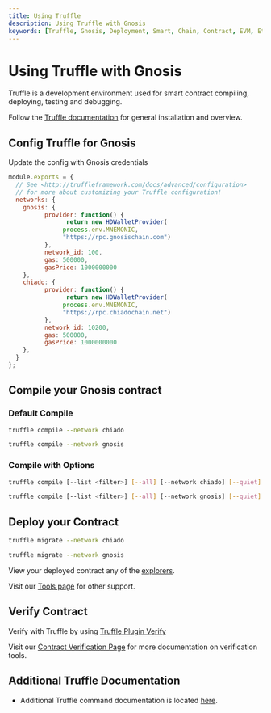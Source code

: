 --- 
title: Using Truffle
description: Using Truffle with Gnosis
keywords: [Truffle, Gnosis, Deployment, Smart, Chain, Contract, EVM, Ethereum, Guide]
---

# Using Truffle with Gnosis

Truffle is a development environment used for smart contract compiling, deploying, testing and debugging.

Follow the [Truffle documentation](https://trufflesuite.com/docs/truffle/) for general installation and overview. 

## Config Truffle for Gnosis

Update the config with Gnosis credentials

```js showLineNumbers title=truffle-config.js
module.exports = {
  // See <http://truffleframework.com/docs/advanced/configuration>
  // for more about customizing your Truffle configuration!
  networks: {
    gnosis: {
          provider: function() {
                return new HDWalletProvider(
               process.env.MNEMONIC,
               "https://rpc.gnosischain.com")
          },
          network_id: 100,
          gas: 500000,
          gasPrice: 1000000000
    },
    chiado: {
          provider: function() {
                return new HDWalletProvider(
               process.env.MNEMONIC,
               "https://rpc.chiadochain.net")
          },
          network_id: 10200,
          gas: 500000,
          gasPrice: 1000000000
    },
  }
};
```

## Compile your Gnosis contract

### Default Compile

<Tabs groupId="networks">
<TabItem value="chiado" label="Chiado Testnet">

```bash
truffle compile --network chiado
```
</TabItem>
<TabItem value="gnosis" label="Gnosis Mainnet">

```bash
truffle compile --network gnosis
```
</TabItem>
</Tabs>


### Compile with Options

<Tabs groupId="networks">
<TabItem value="chiado" label="Chiado Testnet">

```bash
truffle compile [--list <filter>] [--all] [--network chiado] [--quiet]
```
</TabItem>
<TabItem value="gnosis" label="Gnosis Mainnet">

```bash
truffle compile [--list <filter>] [--all] [--network gnosis] [--quiet]
```
</TabItem>
</Tabs>

## Deploy your Contract

<Tabs groupId="networks">
<TabItem value="chiado" label="Chiado Testnet">

```bash
truffle migrate --network chiado
```
</TabItem>
<TabItem value="gnosis" label="Gnosis Mainnet">

```bash
truffle migrate --network gnosis
```
</TabItem>
</Tabs>

View your deployed contract any of the [explorers](/tools/explorers).

Visit our [Tools page](/tools) for other support.

## Verify Contract

Verify with Truffle by using [Truffle Plugin Verify](https://trufflesuite.com/docs/truffle/reference/truffle-commands/#deploy)

Visit our [Contract Verification Page](/developers/verify/) for more documentation on verification tools.

## Additional Truffle Documentation

- Additional Truffle command documentation is located [here](https://trufflesuite.com/docs/truffle/reference/truffle-commands/#deploy).
